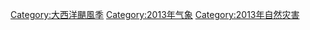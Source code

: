 [[Category:大西洋颶風季|Category:大西洋颶風季]]
[[Category:2013年气象|Category:2013年气象]]
[[Category:2013年自然灾害|Category:2013年自然灾害]]